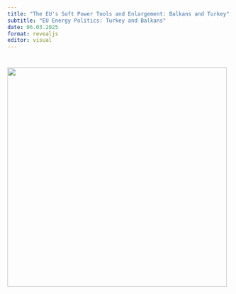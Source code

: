 ```yaml
---
title: "The EU's Soft Power Tools and Enlargement: Balkans and Turkey"
subtitle: "EU Energy Politics: Turkey and Balkans"
date: 06.03.2025
format: revealjs
editor: visual
---
```


# ![](images/Build a Library Project-23.png){width="495"}
